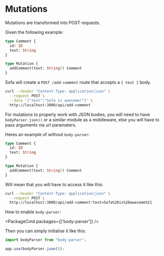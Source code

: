 
# Mutations

Mutations are transformed into POST requests.

Given the following example:

```graphql
type Comment {
  id: ID
  text: String
}

type Mutation {
  addComment(text: String!) Comment
}
```

Sofa will create a `POST /add-comment` route that accepts a `{ text }` body.

```bash
curl --header "Content-Type: application/json" \
  --request POST \
  --data '{"text":"Sofa is awesome!"}' \
  http://localhost:3000/api/add-comment
```

For mutations to properly work with JSON bodies, you will need to have `bodyParser.json()` or a similar module as a middleware, else you will have to pass arguments via url paramaters.

Heres an example of without `body-parser`:

```graphql
type Comment {
  id: ID
  text: String
}

type Mutation {
  addComment(text: String!) Comment
}
```

Will mean that you will have to access it like this:

```bash
curl --header "Content-Type: application/json" \
  --request POST \
  http://localhost:3000/api/add-comment?text=Sofa%20is%20awesome%21
```


How to enable `body-parser`:

<PackageCmd packages={['body-parser']} />

Then you can simply initialise it like this:
```js
import bodyParser from "body-parser";

app.use(bodyParser.json());
```




